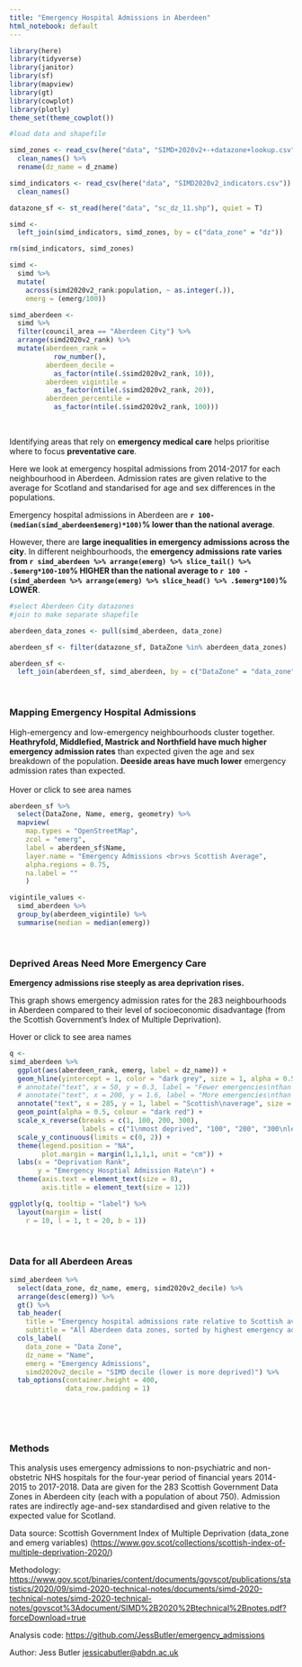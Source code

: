 ```yaml
---
title: "Emergency Hospital Admissions in Aberdeen"
html_notebook: default
---
```


```r
library(here)
library(tidyverse)
library(janitor)
library(sf)
library(mapview)
library(gt)
library(cowplot)
library(plotly)
theme_set(theme_cowplot()) 
```

```r
#load data and shapefile

simd_zones <- read_csv(here("data", "SIMD+2020v2+-+datazone+lookup.csv")) %>%
  clean_names() %>%
  rename(dz_name = d_zname)

simd_indicators <- read_csv(here("data", "SIMD2020v2_indicators.csv")) %>%
  clean_names()

datazone_sf <- st_read(here("data", "sc_dz_11.shp"), quiet = T)

simd <- 
  left_join(simd_indicators, simd_zones, by = c("data_zone" = "dz"))

rm(simd_indicators, simd_zones)
```

```r
simd <-
  simd %>%
  mutate(
    across(simd2020v2_rank:population, ~ as.integer(.)),
    emerg = (emerg/100))

simd_aberdeen <-
  simd %>%
  filter(council_area == "Aberdeen City") %>%
  arrange(simd2020v2_rank) %>%
  mutate(aberdeen_rank = 
           row_number(),
         aberdeen_decile =
           as_factor(ntile(.$simd2020v2_rank, 10)),
         aberdeen_vigintile =
           as_factor(ntile(.$simd2020v2_rank, 20)),
         aberdeen_percentile =
           as_factor(ntile(.$simd2020v2_rank, 100)))
```
<br> 

Identifying areas that rely on **emergency medical care** helps prioritise where to focus **preventative care**.  

Here we look at emergency hospital admissions from 2014-2017 for each neighbourhood in Aberdeen. Admission rates are given relative to the average for Scotland and standarised for age and sex differences in the populations.  

Emergency hospital admissions in Aberdeen are **`r 100-(median(simd_aberdeen$emerg)*100)`% lower than the national average**.  

However, there are **large inequalities in emergency admissions across the city**. In different neighbourhoods, the **emergency admissions rate varies from `r simd_aberdeen %>% arrange(emerg) %>% slice_tail() %>% .$emerg*100-100`% HIGHER than the national average to `r 100 -(simd_aberdeen %>% arrange(emerg) %>% slice_head() %>% .$emerg*100)`% LOWER**. 

```r
#select Aberdeen City datazones
#join to make separate shapefile

aberdeen_data_zones <- pull(simd_aberdeen, data_zone)

aberdeen_sf <- filter(datazone_sf, DataZone %in% aberdeen_data_zones)

aberdeen_sf <-
  left_join(aberdeen_sf, simd_aberdeen, by = c("DataZone" = "data_zone"))
```
<br>

### Mapping Emergency Hospital Admissions
High-emergency and low-emergency neighbourhoods cluster together. **Heathryfold, Middlefied, Mastrick and Northfield have much higher emergency admission rates** than expected given the age and sex breakdown of the population. **Deeside areas have much lower** emergency admission rates than expected.  
<br> 
Hover or click to see area names
```r
aberdeen_sf %>%
  select(DataZone, Name, emerg, geometry) %>%
  mapview(
    map.types = "OpenStreetMap",
    zcol = "emerg", 
    label = aberdeen_sf$Name,
    layer.name = "Emergency Admissions <br>vs Scottish Average",
    alpha.regions = 0.75,
    na.label = ""
    )
```
  
  
```r
vigintile_values <-
  simd_aberdeen %>%
  group_by(aberdeen_vigintile) %>%
  summarise(median = median(emerg))
```
<br>

### Deprived Areas Need More Emergency Care 
**Emergency admissions rise steeply as area deprivation rises.**  

This graph shows emergency admission rates for the 283 neighbourhoods in Aberdeen compared to their level of socioeconomic disadvantage (from the Scottish Government's Index of Multiple Deprivation).  

Hover or click to see area names
```r
q <-
simd_aberdeen %>%
  ggplot(aes(aberdeen_rank, emerg, label = dz_name)) +
  geom_hline(yintercept = 1, color = "dark grey", size = 1, alpha = 0.5) +
  # annotate("text", x = 50, y = 0.3, label = "Fewer emergencies\nthan expected", size = 3) +
  # annotate("text", x = 200, y = 1.6, label = "More emergencies\nthan expected", size = 3) +
  annotate("text", x = 285, y = 1, label = "Scottish\naverage", size = 3) +
  geom_point(alpha = 0.5, colour = "dark red") +
  scale_x_reverse(breaks = c(1, 100, 200, 300), 
                  labels = c("1\nmost deprived", "100", "200", "300\nleast deprived"), expand = c(0, 30)) +
  scale_y_continuous(limits = c(0, 2)) +
  theme(legend.position = "NA",
        plot.margin = margin(1,1,1,1, unit = "cm")) +
  labs(x = "Deprivation Rank", 
       y = "Emergency Hosptial Admission Rate\n") +
  theme(axis.text = element_text(size = 8),
        axis.title = element_text(size = 12))

ggplotly(q, tooltip = "label") %>%
  layout(margin = list(
    r = 10, l = 1, t = 20, b = 1))
```
<br>

### Data for all Aberdeen Areas
```r
simd_aberdeen %>%
  select(data_zone, dz_name, emerg, simd2020v2_decile) %>%
  arrange(desc(emerg)) %>%
  gt() %>%
  tab_header(
    title = "Emergency hospital admissions rate relative to Scottish average (age-sex adjusted)", 
    subtitle = "All Aberdeen data zones, sorted by highest emergency admissions") %>%
  cols_label(
    data_zone = "Data Zone",
    dz_name = "Name",
    emerg = "Emergency Admissions",
    simd2020v2_decile = "SIMD decile (lower is more deprived)") %>%
  tab_options(container.height = 400,
              data_row.padding = 1)
```
<br>
<br>
<br>

### Methods
This analysis uses emergency admissions to non-psychiatric and non-obstetric NHS hospitals for the four-year period of financial years 2014-2015 to 2017-2018. Data are given for the 283 Scottish Government Data Zones in Aberdeen city (each with a population of about 750). Admission rates are indirectly age-and-sex standardised and given relative to the expected value for Scotland.

Data source: Scottish Government Index of Multiple Deprivation (data_zone and emerg variables) (<https://www.gov.scot/collections/scottish-index-of-multiple-deprivation-2020/>)

Methodology: <https://www.gov.scot/binaries/content/documents/govscot/publications/statistics/2020/09/simd-2020-technical-notes/documents/simd-2020-technical-notes/simd-2020-technical-notes/govscot%3Adocument/SIMD%2B2020%2Btechnical%2Bnotes.pdf?forceDownload=true>  

Analysis code: <https://github.com/JessButler/emergency_admissions>

Author: Jess Butler [jessicabutler\@abdn.ac.uk](mailto:jessicabutler@abdn.ac.uk){.email}